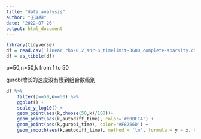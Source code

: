 ```yaml
---
title: "data_analysis"
author: "王泽植"
date: '2022-07-26'
output: html_document
---
```


```r
library(tidyverse)
df = read.csv('linear_rho-0.2_snr-6_timelimit-3600_complete-sparsity.csv')
df = as_tibble(df)
```

p=50,n=50,k from 1 to 50 

gurobi增长的速度没有慢到组合数级别

```r
df %>% 
    filter(p==50,n==50) %>% 
    ggplot() +
    scale_y_log10() +
    geom_point(aes(k,choose(50,k)/100))+
    geom_point(aes(k,autodiff_time), color='#00BFC4') +
    geom_point(aes(k,gurobi_time), color='#F8766D') +
    geom_smooth(aes(k,autodiff_time), method = 'lm', formula = y ~ x, color='#00BFC4')
```

